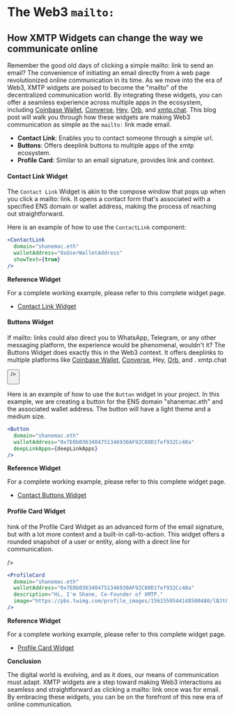
# The Web3 `mailto:`

## How XMTP Widgets can change the way we communicate online

Remember the good old days of clicking a simple mailto: link to send an email? The convenience of initiating an email directly from a web page revolutionized online communication in its time. As we move into the era of Web3, XMTP widgets are poised to become the "mailto" of the decentralized communication world. By integrating these widgets, you can offer a seamless experience across multiple apps in the ecosystem, including [Coinbase Wallet](https://www.coinbase.com/wallet), [Converse](https://getconverse.app/), [Hey](https://hey.xyz/), [Orb](https://www.orb.ac/), and [xmtp.chat](https://xmtp.chat/). This blog post will walk you through how these widgets are making Web3 communication as simple as the `mailto:` link made email.

- **Contact Link**: Enables you to contact someone through a simple url.
- **Buttons**: Offers deeplink buttons to multiple apps of the xmtp ecosystem.
- **Profile Card**: Similar to an email signature, provides link and context.

#### Contact Link Widget

The `Contact Link` Widget is akin to the compose window that pops up when you click a mailto: link. It opens a contact form that's associated with a specified ENS domain or wallet address, making the process of reaching out straightforward.

<div className="widget-container ">
  <ContactLink
    domain="shanemac.eth"
    walletAddress="0x7E0b0363404751346930AF92C80D1fef932Cc48a"
  />
</div>

Here is an example of how to use the `ContactLink` component:

```jsx
<ContactLink
  domain="shanemac.eth"
  walletAddress="0xUserWalletAddress"
  showText={true}
/>
```

**Reference Widget**

For a complete working example, please refer to this complete widget page.

- [Contact Link Widget](/Widgets/ContactLink)

#### Buttons Widget

If mailto: links could also direct you to WhatsApp, Telegram, or any other messaging platform, the experience would be phenomenal, wouldn't it? The Buttons Widget does exactly this in the Web3 context. It offers deeplinks to multiple platforms like [Coinbase Wallet](https://www.coinbase.com/wallet), [Converse](https://getconverse.app/), Hey, [Orb](https://www.orb.ac/), and .
xmtp.chat

<div className="widget-container">
  <Button
    domain="shanemac.eth"
    walletAddress="0x7E0b0363404751346930AF92C80D1fef932Cc48a"

/>

</div>

Here is an example of how to use the `Button` widget in your project. In this example, we are creating a button for the ENS domain "shanemac.eth" and the associated wallet address. The button will have a light theme and a medium size.

```jsx
<Button
  domain="shanemac.eth"
  walletAddress="0x7E0b0363404751346930AF92C80D1fef932Cc48a"
  deepLinkApps={deepLinkApps}
/>
```

**Reference Widget**

For a complete working example, please refer to this complete widget page.

- [Contact Buttons Widget](/Widgets/Buttons)


#### Profile Card Widget

hink of the Profile Card Widget as an advanced form of the email signature, but with a lot more context and a built-in call-to-action. This widget offers a rounded snapshot of a user or entity, along with a direct line for communication.

<div className="widget-container">
  <ProfileCard
    domain="shanemac.eth"
    walletAddress="0x7E0b0363404751346930AF92C80D1fef932Cc48a"
    description="Hi, I'm Shane, Co-Founder of XMTP."
    image="https://pbs.twimg.com/profile_images/1561559544148500480/lBJtF9DK_400x400.jpg"

/>

</div>

```jsx
<ProfileCard
  domain="shanemac.eth"
  walletAddress="0x7E0b0363404751346930AF92C80D1fef932Cc48a"
  description="Hi, I'm Shane, Co-Founder of XMTP."
  image="https://pbs.twimg.com/profile_images/1561559544148500480/lBJtF9DK_400x400.jpg"
/>
```

**Reference Widget**

For a complete working example, please refer to this complete widget page.

- [Profile Card Widget](/Widgets/Buttons)

**Conclusion**

The digital world is evolving, and as it does, our means of communication must adapt. XMTP widgets are a step toward making Web3 interactions as seamless and straightforward as clicking a mailto: link once was for email. By embracing these widgets, you can be on the forefront of this new era of online communication.
